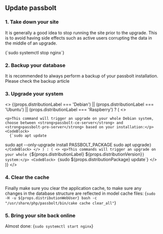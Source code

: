 
## Update passbolt

### 1. Take down your site
   It is generally a good idea to stop running the site prior to the upgrade. This is to avoid having side effects such as active users corrupting the data in the middle of an upgrade.

<CodeBlock>
  {`sudo systemctl stop nginx`}
</CodeBlock>

### 2. Backup your database
It is recommended to always perform a backup of your passbolt installation. Please check the backup article

### 3. Upgrade your system

<>
{(props.distributionLabel === 'Debian') || (props.distributionLabel === 'Ubuntu') || (props.distributionLabel === 'Raspberry') ? (
  <>
      <AptMySQLWarning />

    <p>This command will trigger an upgrade on your whole Debian system, choose between <strong>passbolt-ce-server</strong> and <strong>passbolt-pro-server</strong> based on your installation:</p>
    <CodeBlock>
      {`sudo apt update
sudo apt --only-upgrade install PASSBOLT_PACKAGE
sudo apt upgrade`}
    </CodeBlock>
  </>
) : (
  <>
    <p>This commands will trigger an upgrade on your whole {`${props.distributionLabel} ${props.distributionVersion}`} system:</p>
    <CodeBlock>
      {`sudo ${props.distributionPackage} update`}
    </CodeBlock>
  </>
)}
    </>


### 4. Clear the cache
Finally make sure you clear the application cache, to make sure any changes in the database structure are reflected in model cache files:
  <CodeBlock>
    {`sudo -H -u ${props.distributionWebUser} bash -c "/usr/share/php/passbolt/bin/cake cache clear_all"`}
  </CodeBlock>

### 5. Bring your site back online
Almost done:
  <CodeBlock>
    {`sudo systemctl start nginx`}
  </CodeBlock>
